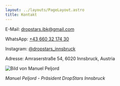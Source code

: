 ```yaml
---
layout: ../layouts/PageLayout.astro
title: Kontakt
---
```


E-Mail: dropstars.ibk@gmail.com

WhatsApp: [+43 660 32 174 30](tel:+436603217430)

Instagram: [@dropstars_innsbruck](https://www.instagram.com/dropstars_innsbruck)

Adresse: Amraserstraße 54, 6020 Innsbruck, Austria


![Bild von Manuel Peljord](/images/manu.jpg)

_Manuel Peljord - Präsident DropStars Innsbruck_